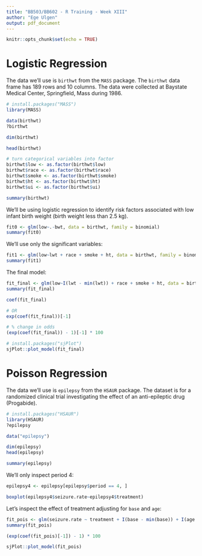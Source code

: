 ```yaml
---
title: "BB503/BB602 - R Training - Week XIII"
author: "Ege Ulgen"
output: pdf_document
---
```


```r
knitr::opts_chunk$set(echo = TRUE)
```

# Logistic Regression

The data we'll use is `birthwt` from the `MASS` package. The `birthwt` data frame has 189 rows and 10 columns. The data were collected at Baystate Medical Center, Springfield, Mass during 1986.

```r
# install.packages("MASS")
library(MASS)

data(birthwt) 
?birthwt

dim(birthwt)

head(birthwt)

# turn categorical variables into factor
birthwt$low <- as.factor(birthwt$low)
birthwt$race <- as.factor(birthwt$race)
birthwt$smoke <- as.factor(birthwt$smoke)
birthwt$ht <- as.factor(birthwt$ht)
birthwt$ui <- as.factor(birthwt$ui)

summary(birthwt)
```

We'll be using logistic regression to identify risk factors associated with low infant birth weight (birth weight less than 2.5 kg).

```r
fit0 <- glm(low~.-bwt, data = birthwt, family = binomial)
summary(fit0)
```

We'll use only the significant variables:

```r
fit1 <- glm(low~lwt + race + smoke + ht, data = birthwt, family = binomial)
summary(fit1)
```

The final model:

```r
fit_final <- glm(low~I(lwt - min(lwt)) + race + smoke + ht, data = birthwt, family = binomial)
summary(fit_final)
```

```r
coef(fit_final)

# OR
exp(coef(fit_final))[-1]

# % change in odds
(exp(coef(fit_final)) - 1)[-1] * 100 
```

```r
# install.packages("sjPlot")
sjPlot::plot_model(fit_final)
```

# Poisson Regression

The data we'll use is `epilepsy` from the `HSAUR` package. The dataset is for a randomized clinical trial investigating the effect of an anti-epileptic drug (Progabide).

```r
# install.packages("HSAUR")
library(HSAUR)
?epilepsy

data("epilepsy")

dim(epilepsy)
head(epilepsy)

summary(epilepsy)
```

We'll only inspect period 4:

```r
epilepsy4 <- epilepsy[epilepsy$period == 4, ]

boxplot(epilepsy4$seizure.rate~epilepsy4$treatment)
```

Let's inspect the effect of treatment adjusting for `base` and `age`:

```r
fit_pois <- glm(seizure.rate ~ treatment + I(base - min(base)) + I(age - min(age)), data = epilepsy4, family = poisson)
summary(fit_pois)
```

```r
(exp(coef(fit_pois)[-1]) - 1) * 100
```

```r
sjPlot::plot_model(fit_pois)
```
